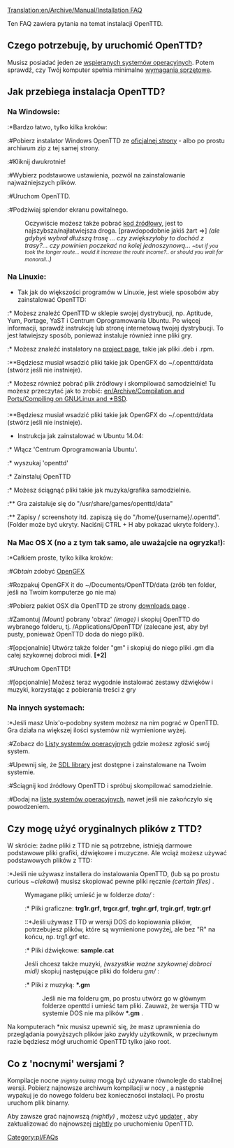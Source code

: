[[Translation:en/Archive/Manual/Installation FAQ]]



Ten FAQ zawiera pytania na temat instalacji OpenTTD.

== Czego potrzebuję, by uruchomić OpenTTD? ==
Musisz posiadać jeden ze [[pl/Archive/Compilation and Ports/System Operacyjny|wspieranych systemów operacyjnych]]. Potem sprawdź, czy Twój komputer spełnia minimalne [[en/Archive/Manual/System Requirements|wymagania sprzętowe]].

== Jak przebiega instalacja OpenTTD? ==
=== Na Windowsie: ===
:*Bardzo łatwo, tylko kilka kroków:
:#Pobierz instalator Windows OpenTTD ze [http://www.openttd.org/download-stable oficjalnej strony] - albo po prostu archiwum zip z tej samej strony.
:#Kliknij dwukrotnie!
:#Wybierz podstawowe ustawienia, pozwól na zainstalowanie najważniejszych plików.
:#Uruchom OpenTTD.
:#Podziwiaj splendor ekranu powitalnego.

:Oczywiście możesz także pobrać [[pl/Development/FAQ rozwoju#kod-zrodlowy-source-code|kod źródłowy]], jest to najszybsza/najłatwiejsza droga. [prawdopodobnie jakiś żart =>] ''(ale gdybyś wybrał dłuższą trasę ... czy zwiększyłoby to dochód z trasy?... czy powinien poczekać na kolej jednoszynową... <small>~but if you took the longer route... would it increase the route income?.. or should you wait for monorail</small>..)''

=== Na Linuxie: ===
* Tak jak do większości programów w Linuxie, jest wiele sposobów aby zainstalować OpenTTD:
:* Możesz znaleźć OpenTTD w sklepie swojej dystrybucji, np. Aptitude, Yum, Portage, YaST i Centrum Oprogramowania Ubuntu. Po więcej informacji, sprawdź instrukcję lub stronę internetową twojej dystrybucji. To jest łatwiejszy sposób, ponieważ instaluje również inne pliki gry.
:* Możesz znaleźć instalatory na [http://www.openttd.org/download-stable project page], takie jak pliki .deb i .rpm.
:**Będziesz musiał wsadzić pliki takie jak OpenGFX do ~/.openttd/data (stwórz jeśli nie instnieje).
:* Możesz również pobrać plik źródłowy i skompilować samodzielnie! Tu możesz przeczytać jak to zrobić: [[en/Archive/Compilation and Ports/Compiling on GNU∕Linux and 🟉BSD]].
:**Będziesz musiał wsadzić pliki takie jak OpenGFX do ~/.openttd/data (stwórz jeśli nie instnieje).

* Instrukcja jak zainstalować w Ubuntu 14.04:
:* Włącz 'Centrum Oprogramowania Ubuntu'.
:* wyszukaj 'openttd'
:* Zainstaluj OpenTTD
:* Możesz ściągnąć pliki takie jak muzyka/grafika samodzielnie.
:** Gra zaistaluje się do "/usr/share/games/openttd/data"
:** Zapisy / screenshoty itd. zapiszą się do "/home/{username}/.openttd". (Folder może być ukryty. Naciśnij CTRL + H aby pokazać ukryte foldery.).

=== Na Mac OS X (no a z tym tak samo, ale uważajcie na ogryzka!): ===
:*Całkiem proste, tylko kilka kroków:
:#''Obtain'' zdobyć  [http://www.openttd.org/download-opengfx OpenGFX] 
:#Rozpakuj OpenGFX it do ~/Documents/OpenTTD/data (zrób ten folder, jeśli na Twoim komputerze go nie ma)
:#Pobierz pakiet OSX dla OpenTTD ze strony  [http://www.openttd.org/download-stable downloads page] .
:#Zamontuj ''(Mount)'' pobrany 'obraz' ''(image)'' i skopiuj OpenTTD do wybranego folderu, tj. /Applications/OpenTTD/ (zalecane jest, aby był pusty, ponieważ OpenTTD doda do niego pliki).
:#[opcjonalnie] Utwórz także folder "gm" i skopiuj do niego pliki .gm dla całej szykownej dobroci midi. '''[*2]'''
:#Uruchom OpenTTD!
:#[opcjonalnie] Możesz teraz wygodnie instalować zestawy dźwięków i muzyki, korzystając z pobierania treści z gry

=== Na innych systemach: ===
:*Jeśli masz Unix'o-podobny system możesz na nim pograć w OpenTTD. Gra działa na większej ilości systemów niż wymienione wyżej.
:#Zobacz do [[pl/Archive/Compilation and Ports/System Operacyjny|Listy systemów operacyjnych]] gdzie możesz zgłosić swój system.
:#Upewnij się, że [http://libsdl.org SDL library] jest dostępne i zainstalowane na Twoim systemie.
:#Ściągnij kod źródłowy OpenTTD i spróbuj skompilować samodzielnie.
:#Dodaj na [[pl/Archive/Compilation and Ports/System Operacyjny|listę systemów operacyjnych]], nawet jeśli nie zakończyło się powodzeniem.

== Czy mogę użyć oryginalnych plików z TTD? ==

W skrócie: żadne pliki z TTD nie są potrzebne, istnieją darmowe podstawowe pliki grafiki, dźwiękowe i muzyczne. Ale wciąż możesz używać podstawowych plików z TTD:

:*Jeśli nie używasz installera do instalowania OpenTTD, (lub są po prostu curious ~''ciekawi'') musisz skopiować pewne pliki ręcznie ''(certain files)'' .
:Wymagane pliki; umieść je w folderze <i>data/</i> :
::* Pliki graficzne: <b>trg1r.grf</b>, <b>trgcr.grf</b>, <b>trghr.grf</b>, <b>trgir.grf</b>, <b>trgtr.grf</b>
:::*Jeśli używasz TTD w wersji DOS do kopiowania plików, potrzebujesz plików, które są wymienione powyżej, ale bez "R" na końcu, np. trg1.grf etc.
::* Pliki dźwiękowe: <b>sample.cat</b>
:Jeśli chcesz także muzyki, ''(wszystkie ważne szykownej dobroci midi)'' skopiuj następujące pliki do folderu <i>gm/</i> :
::* Pliki z muzyką: <b>*.gm</b>
::Jeśli nie ma folderu gm, po prostu utwórz go w głównym folderze openttd i umieść tam pliki. Zauważ, że wersja TTD w systemie DOS nie ma plików <b>*.gm</b> .

Na komputerach *nix musisz upewnić się, że masz uprawnienia do przeglądania powyższych plików jako zwykły użytkownik, w przeciwnym razie będziesz mógł uruchomić OpenTTD tylko jako root.

== Co z 'nocnymi' wersjami ? ==
Kompilacje nocne <small>''(nightly builds)''</small> mogą być używane równolegle do stabilnej wersji. Pobierz najnowsze archiwum kompilacji w nocy , a następnie wypakuj je do nowego folderu bez konieczności instalacji. Po prostu uruchom plik binarny.

Aby zawsze grać najnowszą ''(nightly)'' , możesz użyć [[pl/Archive/Community/Aktualizacje OpenTTD|updater]]  , aby zaktualizować do najnowszej [[pl/Archive/Community/Wersje nightly|nightly]] po uruchomieniu OpenTTD.

[[Category:pl/FAQs]]